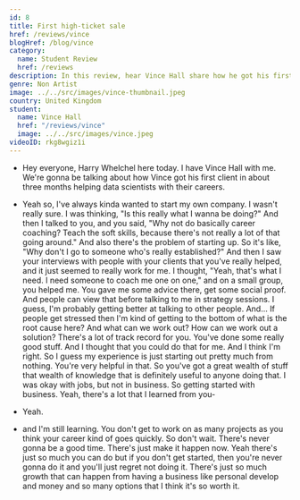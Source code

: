 ```yaml
---
id: 8
title: First high-ticket sale
href: /reviews/vince
blogHref: /blog/vince
category:
  name: Student Review
  href: /reviews
description: In this review, hear Vince Hall share how he got his first high ticket client in 3 months all while working as a data scientist.
genre: Non Artist
image: ../../src/images/vince-thumbnail.jpeg
country: United Kingdom
student:
  name: Vince Hall
  href: "/reviews/vince"
  image: ../../src/images/vince.jpeg
videoID: rkg8wgiz1i
---
```


- Hey everyone, Harry Whelchel here today. I have Vince Hall with me. We're gonna be talking about how Vince got his first client in about three months helping data scientists with their careers.

- Yeah so, I've always kinda wanted to start my own company. I wasn't really sure. I was thinking, "Is this really what I wanna be doing?" And then I talked to you, and you said, "Why not do basically career coaching? Teach the soft skills, because there's not really a lot of that going around." And also there's the problem of starting up. So it's like, "Why don't I go to someone who's really established?" And then I saw your interviews with people with your clients that you've really helped, and it just seemed to really work for me. I thought, "Yeah, that's what I need. I need someone to coach me one on one," and on a small group, you helped me. You gave me some advice there, get some social proof. And people can view that before talking to me in strategy sessions. I guess, I'm probably getting better at talking to other people. And... If people get stressed then I'm kind of getting to the bottom of what is the root cause here? And what can we work out? How can we work out a solution? There's a lot of track record for you. You've done some really good stuff. And I thought that you could do that for me. And I think I'm right. So I guess my experience is just starting out pretty much from nothing. You're very helpful in that. So you've got a great wealth of stuff that wealth of knowledge that is definitely useful to anyone doing that. I was okay with jobs, but not in business. So getting started with business. Yeah, there's a lot that I learned from you-

- Yeah.

- and I'm still learning. You don't get to work on as many projects as you think your career kind of goes quickly. So don't wait. There's never gonna be a good time. There's just make it happen now. Yeah there's just so much you can do but if you don't get started, then you're never gonna do it and you'll just regret not doing it. There's just so much growth that can happen from having a business like personal develop and money and so many options that I think it's so worth it.
